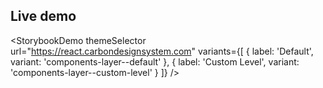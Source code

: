 ## Live demo

<StorybookDemo
  themeSelector
  url="https://react.carbondesignsystem.com"
  variants={[
    {
      label: 'Default',
      variant: 'components-layer--default'
    },
    {
      label: 'Custom Level',
      variant: 'components-layer--custom-level'
    }
  ]}
/>

